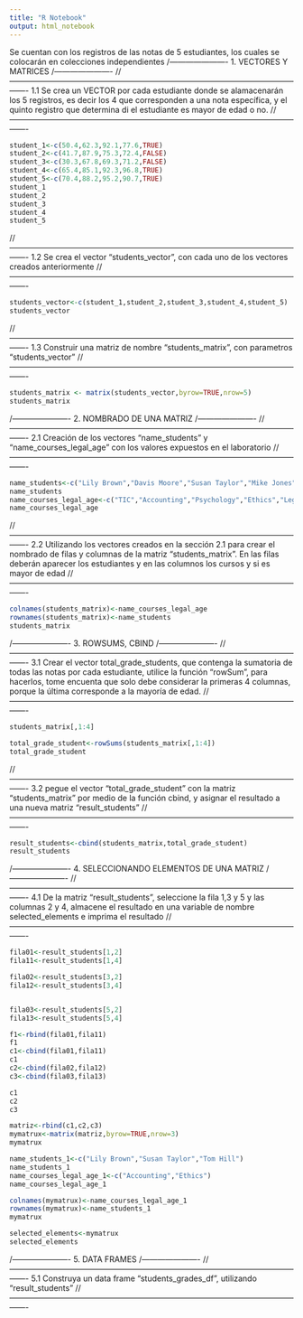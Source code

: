 ```yaml
---
title: "R Notebook"
output: html_notebook
---
```

Se cuentan con los registros de las notas de 5 estudiantes, los cuales se colocarán en colecciones independientes
/----------------------
1. VECTORES Y MATRICES
/----------------------
//-------------------------------------------------------------------------------------------------------------------
1.1 
Se crea un VECTOR por cada estudiante donde se alamacenarán los 5 registros, es decir los 4 que corresponden a una nota específica, y el quinto registro que determina di el estudiante es mayor de edad o no.
//-------------------------------------------------------------------------------------------------------------------

```r
student_1<-c(50.4,62.3,92.1,77.6,TRUE)
student_2<-c(41.7,87.9,75.3,72.4,FALSE)
student_3<-c(30.3,67.8,69.3,71.2,FALSE)
student_4<-c(65.4,85.1,92.3,96.8,TRUE)
student_5<-c(70.4,88.2,95.2,90.7,TRUE)
student_1
student_2
student_3
student_4
student_5

```

//-------------------------------------------------------------------------------------------------------------------
1.2
Se crea el vector "students_vector", con cada uno de los vectores creados anteriormente
//-------------------------------------------------------------------------------------------------------------------
```r
students_vector<-c(student_1,student_2,student_3,student_4,student_5)
students_vector
```
//-------------------------------------------------------------------------------------------------------------------
1.3
Construir una matriz de nombre "students_matrix", con parametros "students_vector"
//-------------------------------------------------------------------------------------------------------------------
```r
students_matrix <- matrix(students_vector,byrow=TRUE,nrow=5)
students_matrix

```
/----------------------
2. NOMBRADO DE UNA MATRIZ
/----------------------
//-------------------------------------------------------------------------------------------------------------------
2.1 
Creación de los vectores "name_students" y "name_courses_legal_age" con los valores expuestos en el laboratorio
//-------------------------------------------------------------------------------------------------------------------

```r
name_students<-c("Lily Brown","Davis Moore","Susan Taylor","Mike Jones","Tom Hill")
name_students
name_courses_legal_age<-c("TIC","Accounting","Psychology","Ethics","Legal_age")
name_courses_legal_age


```
//-------------------------------------------------------------------------------------------------------------------
2.2 
Utilizando los vectores creados en la sección 2.1 para crear el nombrado de filas y columnas de la matriz "students_matrix". En las filas deberán aparecer los estudiantes y en las columnos los cursos y si es mayor de edad
//-------------------------------------------------------------------------------------------------------------------
```r
colnames(students_matrix)<-name_courses_legal_age
rownames(students_matrix)<-name_students
students_matrix

```
/----------------------
3. ROWSUMS, CBIND
/----------------------
//-------------------------------------------------------------------------------------------------------------------
3.1
Crear el vector total_grade_students, que contenga la sumatoria de todas las notas por cada estudiante, utilice la función "rowSum", para hacerlos, tome encuenta que solo debe considerar la primeras 4 columnas, porque la última corresponde a la mayoría de edad.
//-------------------------------------------------------------------------------------------------------------------
```r
students_matrix[,1:4]

total_grade_student<-rowSums(students_matrix[,1:4])
total_grade_student

```
//-------------------------------------------------------------------------------------------------------------------
3.2
pegue el vector "total_grade_student" con la matriz "students_matrix" por medio de la función cbind, y asignar el resultado a una nueva matriz "result_students"
//-------------------------------------------------------------------------------------------------------------------

```r
result_students<-cbind(students_matrix,total_grade_student)
result_students

```
/----------------------
4. SELECCIONANDO ELEMENTOS DE UNA MATRIZ
/----------------------
//-------------------------------------------------------------------------------------------------------------------
4.1
De la matriz "result_students", seleccione la fila 1,3 y 5 y las columnas 2 y 4, almacene el resultado en una variable  de nombre selected_elements e imprima el resultado
//-------------------------------------------------------------------------------------------------------------------
```r
fila01<-result_students[1,2]
fila11<-result_students[1,4]

fila02<-result_students[3,2]
fila12<-result_students[3,4]


fila03<-result_students[5,2]
fila13<-result_students[5,4]

f1<-rbind(fila01,fila11)
f1
c1<-cbind(fila01,fila11)
c1
c2<-cbind(fila02,fila12)
c3<-cbind(fila03,fila13)

c1
c2
c3

matriz<-rbind(c1,c2,c3)
mymatrux<-matrix(matriz,byrow=TRUE,nrow=3)
mymatrux

name_students_1<-c("Lily Brown","Susan Taylor","Tom Hill")
name_students_1
name_courses_legal_age_1<-c("Accounting","Ethics")
name_courses_legal_age_1

colnames(mymatrux)<-name_courses_legal_age_1
rownames(mymatrux)<-name_students_1
mymatrux

selected_elements<-mymatrux
selected_elements


```
/----------------------
5. DATA FRAMES
/----------------------
//-------------------------------------------------------------------------------------------------------------------
5.1
Construya un data frame "students_grades_df", utilizando "result_students"
//-------------------------------------------------------------------------------------------------------------------


```r



```

